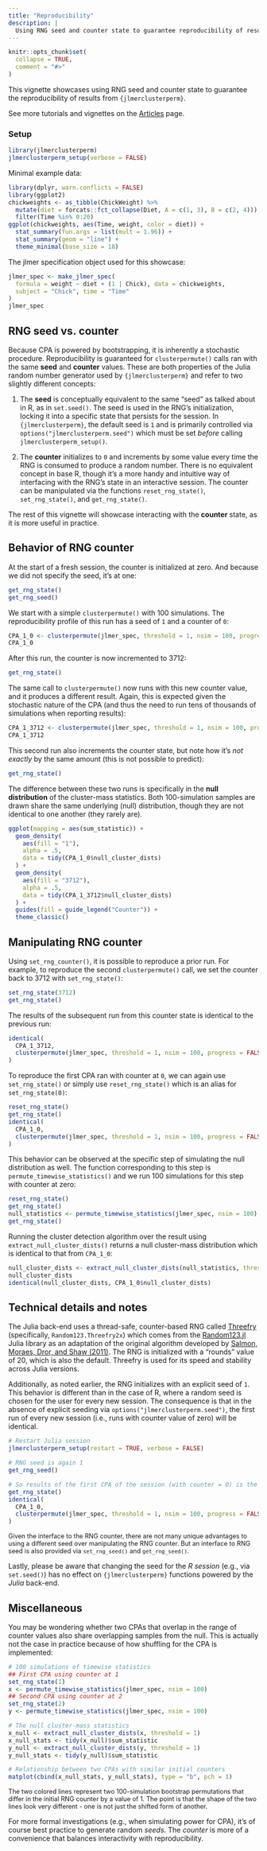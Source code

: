 ```yaml
---
title: "Reproducibility"
description: |
  Using RNG seed and counter state to guarantee reproducibility of results
---
```


```r
knitr::opts_chunk$set(
  collapse = TRUE,
  comment = "#>"
)
```

This vignette showcases using RNG seed and counter state to guarantee the reproducibility of results from `{jlmerclusterperm}`.

See more tutorials and vignettes on the [Articles](https://yjunechoe.github.io/jlmerclusterperm/articles) page.

### Setup

```r
library(jlmerclusterperm)
jlmerclusterperm_setup(verbose = FALSE)
```

Minimal example data:

```r
library(dplyr, warn.conflicts = FALSE)
library(ggplot2)
chickweights <- as_tibble(ChickWeight) %>%
  mutate(diet = forcats::fct_collapse(Diet, A = c(1, 3), B = c(2, 4))) %>%
  filter(Time %in% 0:20)
ggplot(chickweights, aes(Time, weight, color = diet)) +
  stat_summary(fun.args = list(mult = 1.96)) +
  stat_summary(geom = "line") +
  theme_minimal(base_size = 18)
```

The jlmer specification object used for this showcase:

```r
jlmer_spec <- make_jlmer_spec(
  formula = weight ~ diet + (1 | Chick), data = chickweights,
  subject = "Chick", time = "Time"
)
jlmer_spec
```

## RNG seed vs. counter

Because CPA is powered by bootstrapping, it is inherently a stochastic procedure. Reproducibility is guaranteed for `clusterpermute()` calls ran with the same **seed** and **counter** values. These are both properties of the Julia random number generator used by `{jlmerclusterperm}` and refer to two slightly different concepts:

1) The **seed** is conceptually equivalent to the same "seed" as talked about in R, as in `set.seed()`. The seed is used in the RNG's initialization, locking it into a specific state that persists for the session. In `{jlmerclusterperm}`, the default seed is `1` and is primarily controlled via `options("jlmerclusterperm.seed")` which must be set _before_ calling `jlmerclusterperm_setup()`.

2) The **counter** initializes to `0` and increments by some value every time the RNG is consumed to produce a random number. There is no equivalent concept in base R, though it's a more handy and intuitive way of interfacing with the RNG's state in an interactive session. The counter can be manipulated via the functions `reset_rng_state()`, `set_rng_state()`, and `get_rng_state()`.

The rest of this vignette will showcase interacting with the **counter** state, as it is more useful in practice.

## Behavior of RNG counter

At the start of a fresh session, the counter is initialized at zero. And because we did not specify the seed, it's at one:

```r
get_rng_state()
get_rng_seed()
```

We start with a simple `clusterpermute()` with 100 simulations. The reproducibility profile of this run has a seed of `1` and a counter of `0`:

```r
CPA_1_0 <- clusterpermute(jlmer_spec, threshold = 1, nsim = 100, progress = FALSE)
CPA_1_0
```

After this run, the counter is now incremented to 3712:

```r
get_rng_state()
```

The same call to `clusterpermute()` now runs with this new counter value, and it produces a different result. Again, this is expected given the stochastic nature of the CPA (and thus the need to run tens of thousands of simulations when reporting results):

```r
CPA_1_3712 <- clusterpermute(jlmer_spec, threshold = 1, nsim = 100, progress = FALSE)
CPA_1_3712
```

This second run also increments the counter state, but note how it's _not exactly_ by the same amount (this is not possible to predict):

```r
get_rng_state()
```

The difference between these two runs is specifically in the **null distribution** of the cluster-mass statistics. Both 100-simulation samples are drawn share the same underlying (null) distribution, though they are not identical to one another (they rarely are).

```r
ggplot(mapping = aes(sum_statistic)) +
  geom_density(
    aes(fill = "1"),
    alpha = .5,
    data = tidy(CPA_1_0$null_cluster_dists)
  ) +
  geom_density(
    aes(fill = "3712"),
    alpha = .5,
    data = tidy(CPA_1_3712$null_cluster_dists)
  ) +
  guides(fill = guide_legend("Counter")) +
  theme_classic()
```

## Manipulating RNG counter

Using `set_rng_counter()`, it is possible to reproduce a prior run. For example, to reproduce the second `clusterpermute()` call, we set the counter back to 3712 with `set_rng_state()`:

```r
set_rng_state(3712)
get_rng_state()
```

The results of the subsequent run from this counter state is identical to the previous run:

```r
identical(
  CPA_1_3712,
  clusterpermute(jlmer_spec, threshold = 1, nsim = 100, progress = FALSE)
)
```

To reproduce the first CPA ran with counter at `0`, we can again use `set_rng_state()` or simply use `reset_rng_state()` which is an alias for `set_rng_state(0)`:

```r
reset_rng_state()
get_rng_state()
identical(
  CPA_1_0,
  clusterpermute(jlmer_spec, threshold = 1, nsim = 100, progress = FALSE)
)
```

This behavior can be observed at the specific step of simulating the null distribution as well. The function corresponding to this step is `permute_timewise_statistics()` and we run 100 simulations for this step with counter at zero:

```r
reset_rng_state()
get_rng_state()
null_statistics <- permute_timewise_statistics(jlmer_spec, nsim = 100)
get_rng_state()
```

Running the cluster detection algorithm over the result using `extract_null_cluster_dists()` returns a null cluster-mass distribution which is identical to that from `CPA_1_0`:

```r
null_cluster_dists <- extract_null_cluster_dists(null_statistics, threshold = 1)
null_cluster_dists
identical(null_cluster_dists, CPA_1_0$null_cluster_dists)
```

## Technical details and notes

The Julia back-end uses a thread-safe, counter-based RNG called [Threefry](https://juliarandom.github.io/RandomNumbers.jl/stable/man/random123/#threefry) (specifically, `Random123.Threefry2x`) which comes from the [Random123.jl](https://juliarandom.github.io/RandomNumbers.jl/stable/man/random123/) Julia library as an adaptation of the original algorithm developed by [Salmon, Moraes, Dror, and Shaw (2011)](http://dx.doi.org/10.1145/2063384.2063405). The RNG is initialized with a "rounds" value of 20, which is also the default. Threefry is used for its speed and stability across Julia versions.

Additionally, as noted earlier, the RNG initializes with an explicit seed of `1`. This behavior is different than in the case of R, where a random seed is chosen for the user for every new session. The consequence is that in the absence of explicit seeding via `options("jlmerclusterperm.seed")`, the first run of every new session (i.e., runs with counter value of zero) will be identical.

```r
# Restart Julia session
jlmerclusterperm_setup(restart = TRUE, verbose = FALSE)

# RNG seed is again 1
get_rng_seed()

# So results of the first CPA of the session (with counter = 0) is the same
get_rng_state()
identical(
  CPA_1_0,
  clusterpermute(jlmer_spec, threshold = 1, nsim = 100, progress = FALSE)
)
```

<div class="callout" style="font-size:0.9em">
Given the interface to the RNG counter, there are not many unique advantages to using a different seed over manipulating the RNG counter. But an interface to RNG seed is also provided via `set_rng_seed()` and `get_rng_seed()`.
</div>

Lastly, please be aware that changing the seed for the _R session_ (e.g., via `set.seed()`) has no effect on `{jlmerclusterperm}` functions powered by the _Julia_ back-end.

## Miscellaneous

You may be wondering whether two CPAs that overlap in the range of counter values also share overlapping samples from the null. This is actually not the case in practice because of how shuffling for the CPA is implemented:

```r
# 100 simulations of timewise statistics
## First CPA using counter at 1
set_rng_state(1)
x <- permute_timewise_statistics(jlmer_spec, nsim = 100)
## Second CPA using counter at 2
set_rng_state(2)
y <- permute_timewise_statistics(jlmer_spec, nsim = 100)

# The null cluster-mass statistics
x_null <- extract_null_cluster_dists(x, threshold = 1)
x_null_stats <- tidy(x_null)$sum_statistic
y_null <- extract_null_cluster_dists(y, threshold = 1)
y_null_stats <- tidy(y_null)$sum_statistic

# Relationship between two CPAs with similar initial counters
matplot(cbind(x_null_stats, y_null_stats), type = "b", pch = 1)
```

<div class="callout" style="font-size:0.9em">
The two colored lines represent two 100-simulation bootstrap permutations that differ in the initial RNG counter by a value of 1. The point is that the shape of the two lines look very different - one is not just the shifted form of another.
</div>

For more formal investigations (e.g., when simulating power for CPA), it's of course best practice to generate random _seeds_. The _counter_ is more of a convenience that balances interactivity with reproducibility.
